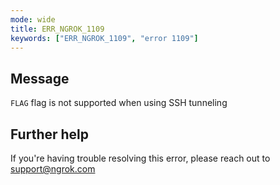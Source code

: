 ```yaml
---
mode: wide
title: ERR_NGROK_1109
keywords: ["ERR_NGROK_1109", "error 1109"]
---
```


## Message

`FLAG` flag is not supported when using SSH tunneling

## Further help

If you're having trouble resolving this error, please reach out to [support@ngrok.com](mailto:support@ngrok.com?subject=Help%20with%20ERR_NGROK_1109)
